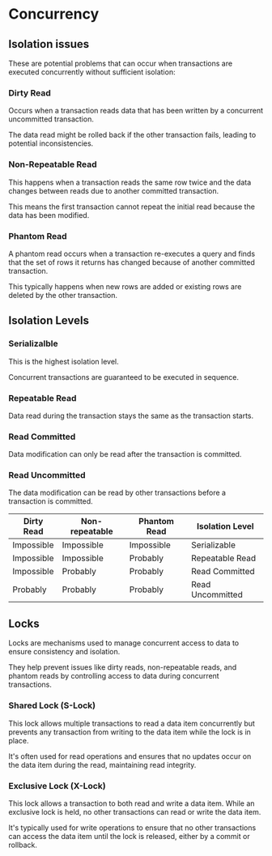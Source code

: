 # Concurrency

## Isolation issues

These are potential problems that can occur when transactions are executed concurrently without sufficient isolation:

### Dirty Read

Occurs when a transaction reads data that has been written by a concurrent uncommitted transaction.

The data read might be rolled back if the other transaction fails, leading to potential inconsistencies.


### Non-Repeatable Read

This happens when a transaction reads the same row twice and the data changes between reads due to another committed transaction.

This means the first transaction cannot repeat the initial read because the data has been modified.


### Phantom Read

A phantom read occurs when a transaction re-executes a query and finds that the set of rows it returns has changed because of another committed transaction.

This typically happens when new rows are added or existing rows are deleted by the other transaction.


## Isolation Levels

### Serializalble

This is the highest isolation level.

Concurrent transactions are guaranteed to be executed in sequence.


### Repeatable Read

Data read during the transaction stays the same as the transaction starts.


### Read Committed

Data modification can only be read after the transaction is committed.


### Read Uncommitted

The data modification can be read by other transactions before a transaction is committed.


| Dirty Read | Non-repeatable | Phantom Read | Isolation Level  |
|------------|----------------|--------------|------------------|
| Impossible | Impossible     | Impossible   | Serializable     |
| Impossible | Impossible     | Probably     | Repeatable Read  |
| Impossible | Probably       | Probably     | Read Committed   |
| Probably   | Probably       | Probably     | Read Uncommitted |


## Locks

Locks are mechanisms used to manage concurrent access to data to ensure consistency and isolation.

They help prevent issues like dirty reads, non-repeatable reads, and phantom reads by controlling access to data during concurrent transactions.


### Shared Lock (S-Lock)

This lock allows multiple transactions to read a data item concurrently but prevents any transaction from writing to the data item while the lock is in place.

It's often used for read operations and ensures that no updates occur on the data item during the read, maintaining read integrity.

### Exclusive Lock (X-Lock)

This lock allows a transaction to both read and write a data item. While an exclusive lock is held, no other transactions can read or write the data item.

It's typically used for write operations to ensure that no other transactions can access the data item until the lock is released, either by a commit or rollback.
